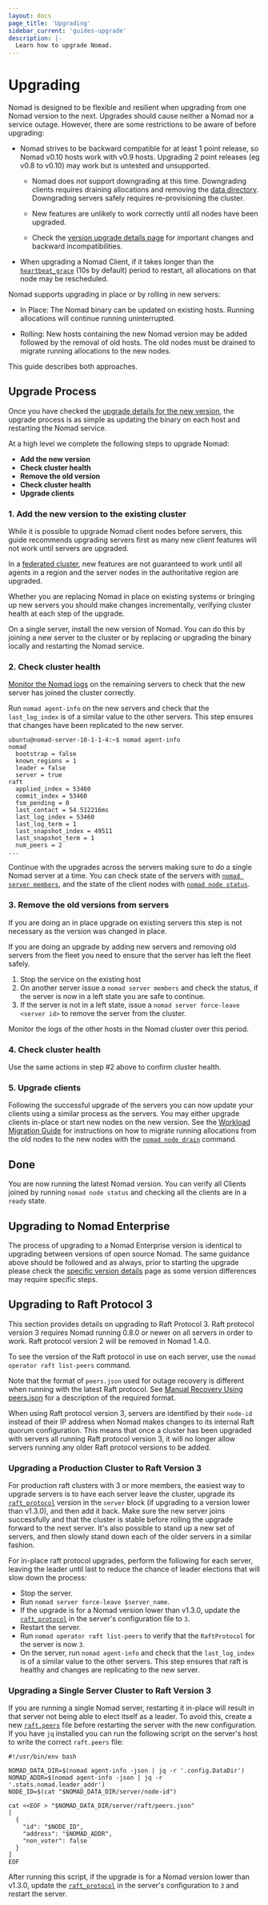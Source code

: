 ```yaml
---
layout: docs
page_title: 'Upgrading'
sidebar_current: 'guides-upgrade'
description: |-
  Learn how to upgrade Nomad.
---
```


# Upgrading

Nomad is designed to be flexible and resilient when upgrading from one Nomad
version to the next. Upgrades should cause neither a Nomad nor a service
outage. However, there are some restrictions to be aware of before upgrading:

- Nomad strives to be backward compatible for at least 1 point release, so
  Nomad v0.10 hosts work with v0.9 hosts. Upgrading 2 point releases (eg v0.8
  to v0.10) may work but is untested and unsupported.

  - Nomad does _not_ support downgrading at this time. Downgrading clients
    requires draining allocations and removing the [data directory][data_dir].
    Downgrading servers safely requires re-provisioning the cluster.

  - New features are unlikely to work correctly until all nodes have been
    upgraded.

  - Check the [version upgrade details page][upgrade-specific] for important
    changes and backward incompatibilities.

- When upgrading a Nomad Client, if it takes longer than the
  [`heartbeat_grace`][heartbeat_grace] (10s by default) period to restart, all
  allocations on that node may be rescheduled.

Nomad supports upgrading in place or by rolling in new servers:

- In Place: The Nomad binary can be updated on existing hosts. Running
  allocations will continue running uninterrupted.

- Rolling: New hosts containing the new Nomad version may be added followed by
  the removal of old hosts. The old nodes must be drained to migrate running
  allocations to the new nodes.

This guide describes both approaches.

## Upgrade Process

Once you have checked the [upgrade details for the new
version][upgrade-specific], the upgrade process is as simple as updating the
binary on each host and restarting the Nomad service.

At a high level we complete the following steps to upgrade Nomad:

- **Add the new version**
- **Check cluster health**
- **Remove the old version**
- **Check cluster health**
- **Upgrade clients**

### 1. Add the new version to the existing cluster

While it is possible to upgrade Nomad client nodes before servers, this guide
recommends upgrading servers first as many new client features will not work
until servers are upgraded.

In a [federated cluster](https://learn.hashicorp.com/tutorials/nomad/federation),
new features are not guaranteed to work until all agents in a region and the
server nodes in the authoritative region are upgraded.

Whether you are replacing Nomad in place on existing systems or bringing up new
servers you should make changes incrementally, verifying cluster health at each
step of the upgrade.

On a single server, install the new version of Nomad. You can do this by
joining a new server to the cluster or by replacing or upgrading the binary
locally and restarting the Nomad service.

### 2. Check cluster health

[Monitor the Nomad logs][monitor] on the remaining servers to check that the
new server has joined the cluster correctly.

Run `nomad agent-info` on the new servers and check that the `last_log_index`
is of a similar value to the other servers. This step ensures that changes have
been replicated to the new server.

```shell-session
ubuntu@nomad-server-10-1-1-4:~$ nomad agent-info
nomad
  bootstrap = false
  known_regions = 1
  leader = false
  server = true
raft
  applied_index = 53460
  commit_index = 53460
  fsm_pending = 0
  last_contact = 54.512216ms
  last_log_index = 53460
  last_log_term = 1
  last_snapshot_index = 49511
  last_snapshot_term = 1
  num_peers = 2
...
```

Continue with the upgrades across the servers making sure to do a single Nomad
server at a time. You can check state of the servers with [`nomad server members`][server-members], and the state of the client nodes with [`nomad node status`][node-status].

### 3. Remove the old versions from servers

If you are doing an in place upgrade on existing servers this step is not
necessary as the version was changed in place.

If you are doing an upgrade by adding new servers and removing old servers
from the fleet you need to ensure that the server has left the fleet safely.

1. Stop the service on the existing host
2. On another server issue a `nomad server members` and check the status, if
   the server is now in a left state you are safe to continue.
3. If the server is not in a left state, issue a `nomad server force-leave <server id>`
   to remove the server from the cluster.

Monitor the logs of the other hosts in the Nomad cluster over this period.

### 4. Check cluster health

Use the same actions in step #2 above to confirm cluster health.

### 5. Upgrade clients

Following the successful upgrade of the servers you can now update your
clients using a similar process as the servers. You may either upgrade clients
in-place or start new nodes on the new version. See the [Workload Migration
Guide](https://learn.hashicorp.com/tutorials/nomad/node-drain) for instructions on how to migrate running
allocations from the old nodes to the new nodes with the [`nomad node drain`](/docs/commands/node/drain) command.

## Done

You are now running the latest Nomad version. You can verify all
Clients joined by running `nomad node status` and checking all the clients
are in a `ready` state.

## Upgrading to Nomad Enterprise

The process of upgrading to a Nomad Enterprise version is identical to upgrading
between versions of open source Nomad. The same guidance above should be
followed and as always, prior to starting the upgrade please check the [specific
version details](/docs/upgrade/upgrade-specific) page as some version
differences may require specific steps.

[data_dir]: /docs/configuration#data_dir
[heartbeat_grace]: /docs/configuration/server#heartbeat_grace
[monitor]: /docs/commands/monitor
[node-status]: /docs/commands/node/status
[server-members]: /docs/commands/server/members
[upgrade-specific]: /docs/upgrade/upgrade-specific

## Upgrading to Raft Protocol 3

This section provides details on upgrading to Raft Protocol 3. Raft
protocol version 3 requires Nomad running 0.8.0 or newer on all
servers in order to work. Raft protocol version 2 will be removed in
Nomad 1.4.0.

To see the version of the Raft protocol in use on each server, use the
`nomad operator raft list-peers` command.

Note that the format of `peers.json` used for outage recovery is
different when running with the latest Raft protocol. See [Manual
Recovery Using
peers.json](https://learn.hashicorp.com/tutorials/nomad/outage-recovery#manual-recovery-using-peersjson)
for a description of the required format.

When using Raft protocol version 3, servers are identified by their
`node-id` instead of their IP address when Nomad makes changes to its
internal Raft quorum configuration. This means that once a cluster has
been upgraded with servers all running Raft protocol version 3, it
will no longer allow servers running any older Raft protocol versions
to be added.

### Upgrading a Production Cluster to Raft Version 3

For production raft clusters with 3 or more members, the easiest way
to upgrade servers is to have each server leave the cluster, upgrade
its [`raft_protocol`] version in the `server` block (if upgrading to
a version lower than v1.3.0), and then add it back. Make sure the new
server joins successfully and that the cluster is stable before
rolling the upgrade forward to the next server. It's also possible to
stand up a new set of servers, and then slowly stand down each of the
older servers in a similar fashion.

For in-place raft protocol upgrades, perform the following for each
server, leaving the leader until last to reduce the chance of leader
elections that will slow down the process:

* Stop the server.
* Run `nomad server force-leave $server_name`.
* If the upgrade is for a Nomad version lower than v1.3.0, update the
  [`raft_protocol`] in the server's configuration file to `3`.
* Restart the server.
* Run `nomad operator raft list-peers` to verify that the
  `RaftProtocol` for the server is now `3`.
* On the server, run `nomad agent-info` and check that the
  `last_log_index` is of a similar value to the other servers. This
  step ensures that raft is healthy and changes are replicating to the
  new server.

### Upgrading a Single Server Cluster to Raft Version 3

If you are running a single Nomad server, restarting it in-place will
result in that server not being able to elect itself as a leader. To
avoid this, create a new [`raft.peers`][peers-json] file before
restarting the server with the new configuration. If you have `jq`
installed you can run the following script on the server's host to
write the correct `raft.peers` file:

```
#!/usr/bin/env bash

NOMAD_DATA_DIR=$(nomad agent-info -json | jq -r '.config.DataDir')
NOMAD_ADDR=$(nomad agent-info -json | jq -r '.stats.nomad.leader_addr')
NODE_ID=$(cat "$NOMAD_DATA_DIR/server/node-id")

cat <<EOF > "$NOMAD_DATA_DIR/server/raft/peers.json"
[
  {
    "id": "$NODE_ID",
    "address": "$NOMAD_ADDR",
    "non_voter": false
  }
]
EOF
```

After running this script, if the upgrade is for a Nomad version lower
than v1.3.0, update the [`raft_protocol`] in the server's
configuration to `3` and restart the server.

[peers-json]: https://learn.hashicorp.com/tutorials/nomad/outage-recovery#manual-recovery-using-peersjson
[`raft_protocol`]: /docs/configuration/server#raft_protocol
